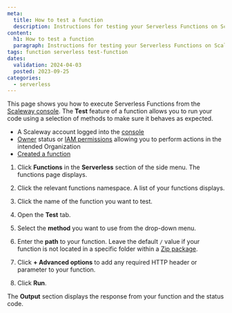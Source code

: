 ```yaml
---
meta:
  title: How to test a function
  description: Instructions for testing your Serverless Functions on Scaleway.
content:
  h1: How to test a function
  paragraph: Instructions for testing your Serverless Functions on Scaleway.
tags: function serverless test-function
dates:
  validation: 2024-04-03
  posted: 2023-09-25
categories:
  - serverless
---
```


This page shows you how to execute Serverless Functions from the [Scaleway console](https://console.scaleway.com/). The **Test** feature of a function allows you to run your code using a selection of methods to make sure it behaves as expected.

<Macro id="requirements" />

- A Scaleway account logged into the [console](https://console.scaleway.com/)
- [Owner](/identity-and-access-management/iam/concepts/#owner) status or [IAM permissions](/identity-and-access-management/iam/concepts/#permission) allowing you to perform actions in the intended Organization
- [Created a function](/serverless/functions/how-to/create-a-function/)

1. Click **Functions** in the **Serverless** section of the side menu. The functions page displays.

2. Click the relevant functions namespace. A list of your functions displays.

3. Click the name of the function you want to test.

4. Open the **Test** tab.

5. Select the **method** you want to use from the drop-down menu.

6. Enter the **path** to your function. Leave the default `/` value if your function is not located in a specific folder within a [Zip package](/serverless/functions/how-to/package-function-dependencies-in-zip/).

7. Click **+ Advanced options** to add any required HTTP header or parameter to your function.

8. Click **Run**.

The **Output** section displays the response from your function and the status code.


